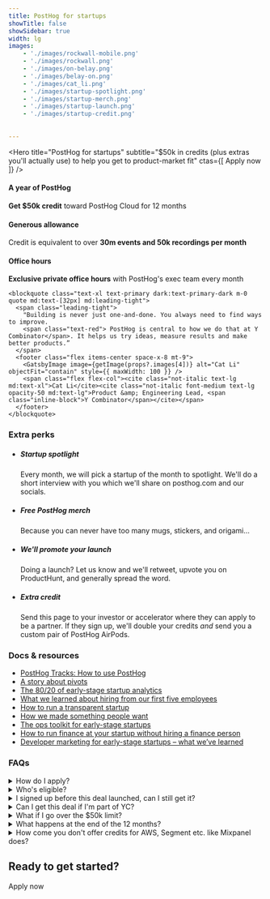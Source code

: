 ```yaml
---
title: PostHog for startups
showTitle: false
showSidebar: true
width: lg
images:
    - './images/rockwall-mobile.png'
    - './images/rockwall.png'
    - './images/on-belay.png'
    - './images/belay-on.png'
    - './images/cat_li.png'
    - './images/startup-spotlight.png'
    - './images/startup-merch.png'
    - './images/startup-launch.png'
    - './images/startup-credit.png'
    
    
---
```



<div class="w-[calc(100%_+_4rem)] relative -mx-4 px-8 md:-mx-16 pt-32 pb-72 -mt-32 md:-mt-44">
  <div class="md:hidden absolute top-0 left-0 w-full bottom-0 opacity-40">
    <GatsbyImage image={getImage(props?.images[0])} alt="PostHog for startups" objectFit="cover" className="" />
  </div>
  <div class="hidden md:block absolute top-0 left-0 w-full bottom-0">
    <GatsbyImage image={getImage(props?.images[1])} alt="PostHog for startups" objectFit="cover" className="" />
  </div>
  <div class="absolute bottom-0 left-4 w-24 md:left-16 md:w-48">
    <GatsbyImage image={getImage(props?.images[2])} alt="PostHog for startups" objectFit="contain" className="" />
  </div>
  <div class="absolute bottom-0 -right-4 w-28 md:right-16 md:w-60">
    <GatsbyImage image={getImage(props?.images[3])} alt="PostHog for startups" objectFit="contain" className="" />
  </div>

  <div class="absolute top-0 left-0 w-full h-24 bg-gradient-to-b from-tan/100 via-tan/85 to-tan/0"></div>

  <Hero
    title="PostHog for startups"
    subtitle="$50k in credits (plus extras you'll actually use) to help you get to product-market fit"
    ctas={[
        <CallToAction href="/startups/apply">Apply now</CallToAction>
    ]}
/>

</div>



<Section title="Here's what you get:" titleSize="sm" cols={3}>
    <div>
        <h4 class="mb-1">A year of PostHog</h4>
        <p>
            <strong>Get $50k credit</strong> toward PostHog Cloud for 12 months
        </p>
    </div>
    <div>
        <h4 class="mb-1">Generous allowance</h4>
        <p>
            Credit is equivalent to over <strong>30m events and 50k recordings per month</strong>
        </p>
    </div>
    <div>
        <h4 class="mb-1">Office hours</h4>
        <p>
            <strong>Exclusive private office hours</strong> with PostHog's exec team every month
        </p>
    </div>
</Section>


<section class="my-24 px-5">

  <div class="max-w-screen-lg mx-auto font-bold">
    
    <blockquote class="text-xl text-primary dark:text-primary-dark m-0 quote md:text-[32px] md:leading-tight">
      <span class="leading-tight">
        "Building is never just one-and-done. You always need to find ways to improve.
        <span class="text-red"> PostHog is central to how we do that at Y Combinator</span>. It helps us try ideas, measure results and make better products.”
      </span>
      <footer class="flex items-center space-x-8 mt-9">
        <GatsbyImage image={getImage(props?.images[4])} alt="Cat Li" objectFit="contain" style={{ maxWidth: 100 }} />
        <span class="flex flex-col"><cite class="not-italic text-lg md:text-xl">Cat Li</cite><cite class="not-italic font-medium text-lg opacity-50 md:text-lg">Product &amp; Engineering Lead, <span class="inline-block">Y Combinator</span></cite></span>
      </footer>
    </blockquote>
  </div>
</section>

<section class="my-24 px-5">
  <div class="max-w-screen-2xl mx-auto">
    <h3 class="text-2xl lg:text-3xl m-0 text-center mb-6 sm:mb-16 lg:mb-8">Extra perks</h3>
    <div class="flex justify-center">
      <ul class="m-0 p-0 list-none inline-grid sm:grid-cols-2 lg:grid-cols-4 justify-evenly relative after:absolute after:w-full after:left-0 after:top-1/2 after:-translateY-1/2 before:absolute before:h-full before:top-0 before:left-1/2 after:-translateX-1/2 sm:after:block after:hidden sm:before:block lg:before:hidden lg:after:hidden before:hidden">
        <li class="relative md:max-w-md py-4 md:py-8 pl-4 pr-2 md:px-12 lg:px-8">
          <GatsbyImage image={getImage(props?.images[5])} alt="Startup spotlight" objectFit="contain" style={{ maxWidth: 200 }} />
          <h5 class="text-xl font-extrabold m-0 pb-1 pr-4">Startup spotlight</h5>
          <p class="m-0 text-[15px]">Every month, we will pick a startup of the month to spotlight. We'll do a short interview with you which we'll share on posthog.com and our socials.</p>
        </li>
        <li class="relative md:max-w-md py-4 md:py-8 pl-4 pr-2 md:px-12 lg:px-8 ">
          <GatsbyImage image={getImage(props?.images[6])} alt="Startup merch" objectFit="contain" style={{ maxWidth: 200 }} />
          <h5 class="text-xl font-extrabold m-0 pb-1 pr-4">Free PostHog merch</h5>
          <p class="m-0 text-[15px]">Because you can never have too many mugs, stickers, and origami...</p>
        </li>
        <li class="relative md:max-w-md py-4 md:py-8 pl-4 pr-2 md:px-12 lg:px-8 ">
          <GatsbyImage image={getImage(props?.images[7])} alt="Startup launch" objectFit="contain" style={{ maxWidth: 200 }} />
          <h5 class="text-xl font-extrabold m-0 pb-1 pr-4">We'll promote your launch</h5>
          <p class="m-0 text-[15px]">Doing a launch? Let us know and we'll retweet, upvote you on ProductHunt, and generally spread the word.</p>
        </li>
        <li class="relative md:max-w-md py-4 md:py-8 pl-4 pr-2 md:px-12 lg:px-8">
          <GatsbyImage image={getImage(props?.images[8])} alt="Startup credit" objectFit="contain" style={{ maxWidth: 200 }} />
          <h5 class="text-xl font-extrabold m-0 pb-1 pr-4">Extra credit</h5>
          <p class="m-0 text-[15px]">Send this page to your investor or accelerator where they can apply to be a partner. If they sign up, we'll double your credits <em>and</em> send you a custom pair of PostHog AirPods.</p>
        </li>
      </ul>
    </div>
  </div>
</section>


<section class="my-24 px-5">
  <div class="max-w-screen-md mx-auto">
    <h3 class="text-2xl sm:text-4xl lg:text-5xl xl:text-6xl m-0 text-center mb-6 sm:mb-8">Docs & resources</h3>
    <ul class="p-0">
      <li class="list-none px-4 py-2"><a href="/tracks">PostHog Tracks: How to use PostHog</a></li>
      <li class="list-none px-4 py-2 font-semibold"><a href="/blog/story-about-pivots">A story about pivots</a></li>
      <li class="list-none px-4 py-2 font-semibold"><a href="/blog/early-stage-analytics">The 80/20 of early-stage startup analytics</a></li>
      <li class="list-none px-4 py-2 font-semibold"><a href="/blog/posthog-first-five">What we learned about hiring from our first five employees</a></li>
      <li class="list-none px-4 py-2 font-semibold"><a href="/blog/how-to-run-a-transparent-company">How to run a transparent startup</a></li>
      <li class="list-none px-4 py-2 font-semibold"><a href="/blog/making-something-people-want">How we made something people want</a></li>
      <li class="list-none px-4 py-2 font-semibold"><a href="/blog/startup-ops-toolkit">The ops toolkit for early-stage startups</a></li>
      <li class="list-none px-4 py-2 font-semibold"><a href="/blog/startup-finance-without-finance">How to run finance at your startup without hiring a finance person</a></li>
      <li class="list-none px-4 py-2 font-semibold"><a href="/blog/dev-marketing-for-startups">Developer marketing for early-stage startups – what we’ve learned</a></li>
    </ul>
  </div>
</section>

<section class="my-24 px-5">
<div class="max-w-screen-md mx-auto">
<h3 class="text-2xl sm:text-4xl lg:text-5xl xl:text-6xl m-0 text-center mb-6 sm:mb-8">FAQs</h3>
    <details>
        <summary>How do I apply?</summary>
        <br />
        Just sign up to the Scale plan in PostHog and then fill in this <a href="/signup/cloud/startup">form</a>.  We will review and apply the credit if you're eligible.
    </details>

<details> 
<summary>Who's eligible? </summary>
<br />
Your company needs to be less than 2 years old and have raised less than $5m funding. You need to have signed up any time from Jan 1st 2023 onwards. 
</details>

<details>
<summary>I signed up before this deal launched, can I still get it?</summary>
<br />
Yes, but only if you signed up after Jan 1st 2023. If your startup meets the eligibility criteria but you signed up to PostHog before Jan 1st, we won't apply the credits but are still happy to enroll you in the rest of the program. 
</details>

<details>
<summary>Can I get this deal if I'm part of YC?</summary>
<br />
We have a separate deal for YC folks - check out Bookface. No, they don't stack!
</details>

<details>
<summary>What if I go over the $50k limit? </summary>
<br />
At that point you can either move onto <a href="/pricing">PostHog Free or PostHog Scale</a>.
</details>

<details>
<summary>What happens at the end of the 12 months?</summary>
<br />
At that point you can either move onto <a href="/pricing">PostHog Free or PostHog Scale</a>.
</details>

<details>
<summary>How come you don't offer credits for AWS, Segment etc. like Mixpanel does?</summary>
<br />
Because all of those are available if you just go to the company <a href="https://startupcredits.io/">directly</a> anyway.
</details>
</div>
</section>

<div className="text-center">

<h2 className="text-3xl lg:text-5xl pb-8">Ready to get started?</h2>
<CallToAction href="/startups/apply">Apply now</CallToAction>

</div>
